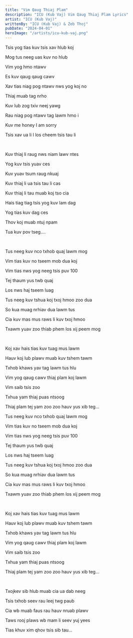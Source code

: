```yaml
---
title: "Vim Qaug Thiaj Plam"
description: "ICU (Kub Vaj) Vim Qaug Thiaj Plam Lyrics"
artist: "ICU (Kub Vaj)"
writtenBy: "ICU (Kub Vaj) & Zeb Thoj"
pubDate: "2024-04-01"
heroImage: "/artists/icu-kub-vaj.png"
---
```


Tsis yog tias kuv tsis xav hlub koj

Mog tus neeg uas kuv no hlub

Vim yog hmo ntawv

Es kuv qaug qaug cawv

Xav tias niag pog ntawv nws yog koj no

Thiaj muab tag nrho

Kuv lub zog txiv neej yawg

Rau niag pog ntawv tag lawm hmo i

Kuv me honey I am sorry

Tsis xav ua li I los cheem tsis tau li

<br />

Kuv thiaj li raug nws niam lawv ntes

Yog kuv tsis yuav ces

Kuv yuav tsum raug nkuaj

Kuv thiaj li ua tsis tau li cas

Kuv thiaj li tau muab koj tso cia

Hais tiag tiag tsis yog kuv lam dag

Yog tias kuv dag ces

Thov koj muab ntuj npam

Tua kuv pov tseg....

<br />

Tus neeg kuv nco txhob quaj lawm mog

Vim tias kuv no tseem mob dua koj

Vim tias nws yog neeg tsis puv 100

Tej thaum yus twb quaj

Los nws haj tseem luag

Tus neeg kuv tshua koj txoj hmoo zoo dua

So kua muag nrhiav dua lawm tus

Cia kuv mas mus raws li kuv txoj hmoo

Txawm yuav zoo thiab phem los xij peem mog

<br />

Koj xav hais tias kuv tuag mus lawm

Hauv koj lub plawv muab kuv tshem tawm

Txhob khaws yav tag lawm tus hlu

Vim yog qaug cawv thiaj plam koj lawm

Vim saib tsis zoo

Txhua yam thiaj puas ntsoog

Thiaj plam tej yam zoo zoo hauv yus xib teg...

Tus neeg kuv nco txhob quaj lawm mog

Vim tias kuv no tseem mob dua koj

Vim tias nws yog neeg tsis puv 100

Tej thaum yus twb quaj

Los nws haj tseem luag

Tus neeg kuv tshua koj txoj hmoo zoo dua

So kua muag nrhiav dua lawm tus

Cia kuv mas mus raws li kuv txoj hmoo

Txawm yuav zoo thiab phem los xij peem mog

<br />

Koj xav hais tias kuv tuag mus lawm

Hauv koj lub plawv muab kuv tshem tawm

Txhob khaws yav tag lawm tus hlu

Vim yog qaug cawv thiaj plam koj lawm

Vim saib tsis zoo

Txhua yam thiaj puas ntsoog

Thiaj plam tej yam zoo zoo hauv yus xib teg...

<br />

Txojkev sib hlub muab cia ua dab neeg

Tsis txhob seev rau leej twg paub

Cia wb muab faus rau hauv nruab plawv

Taws rooj plaws wb mam li seev yuj yees

Tias khuv xim qhov tsis sib tau...
